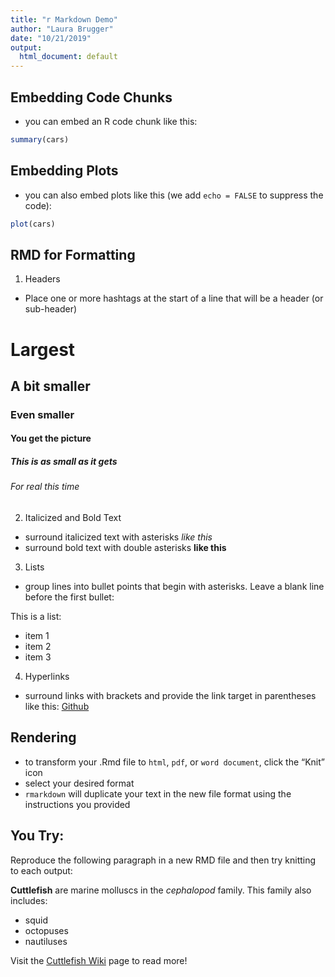 ---
title: "r Markdown Demo"
author: "Laura Brugger"
date: "10/21/2019"
output:
  html_document: default
---

## Embedding Code Chunks

- you can embed an R code chunk like this: 

```{r}
summary(cars)
```

## Embedding Plots

- you can also embed plots like this (we add `echo = FALSE` to suppress the code): 

```{r, echo = FALSE}
plot(cars)
```


## RMD for Formatting

1. Headers 

- Place one or more hashtags at the start of a line that will be a header (or sub-header) 

# Largest
## A bit smaller
### Even smaller
#### You get the picture
##### This is as small as it gets
###### For real this time

2. Italicized and Bold Text
- surround italicized text with asterisks *like this*
- surround bold text with double asterisks **like this**


3. Lists 

- group lines into bullet points that begin with asterisks. Leave a blank line before the first bullet: 

This is a list: 

* item 1
* item 2
* item 3

4. Hyperlinks 

- surround links with brackets and provide the link target in parentheses like this: [Github](www.github.com)

## Rendering

- to transform your .Rmd file to `html`, `pdf`, or `word document`, click the "Knit" icon
- select your desired format
- `rmarkdown` will duplicate your text in the new file format using the instructions you provided

## You Try: 

Reproduce the following paragraph in a new RMD file and then try knitting to each output: 

**Cuttlefish** are marine molluscs in the *cephalopod* family. This family also includes: 

* squid
* octopuses 
* nautiluses

Visit the [Cuttlefish Wiki](https://en.wikipedia.org/wiki/Cuttlefish) page to read more! 